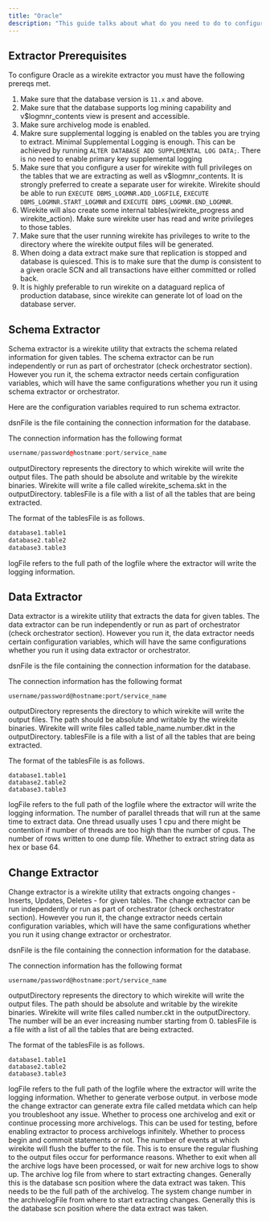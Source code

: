 ```yaml
---
title: "Oracle"
description: "This guide talks about what do you need to do to configure Oracle to use Wirekite."
---
```


## Extractor Prerequisites

To configure Oracle as a wirekite extractor you must have the following prereqs met.

1. Make sure that the database version is `11.x` and above.
2. Make sure that the database supports log mining capability and v\$logmnr_contents view is present and accessible.
3. Make sure archivelog mode is enabled.
4. Makre sure supplemental logging is enabled on the tables you are trying to extract. Minimal Supplemental Logging is enough. This can be achieved by running `ALTER DATABASE ADD SUPPLEMENTAL LOG DATA;`. There is no need to enable primary key supplemental logging
5. Make sure that you configure a user for wirekite with full privileges on the tables that we are extracting as well as v\$logmnr_contents. It is strongly preferred to create a separate user for wirekite. Wirekite should be able to run `EXECUTE DBMS_LOGMNR.ADD_LOGFILE`, `EXECUTE DBMS_LOGMNR.START_LOGMNR` and `EXECUTE DBMS_LOGMNR.END_LOGMNR`.
6. Wirekite will also create some internal tables(wirekite_progress and wirekite_action). Make sure wirekite user has read and write privileges to those tables.
7. Make sure that the user running wirekite has privileges to write to the directory where the wirekite output files will be generated.
8. When doing a data extract make sure that replication is stopped and database is quiesced. This is to make sure that the dump is consistent to a given oracle SCN and all transactions have either committed or rolled back.
9. It is highly preferable to run wirekite on a dataguard replica of production database, since wirekite can generate lot of load on the database server.

## Schema Extractor

Schema extractor is a wirekite utility that extracts the schema related information for given tables. The schema extractor can be run independently or run as part of orchestrator (check orchestrator section). However you run it, the schema extractor needs certain configuration variables, which will have the same configurations whether you run it using schema extractor or orchestrator.

Here are the configuration variables required to run schema extractor.

<ResponseField name="dsnFile" type="string" required>
  dsnFile is the file containing the connection information for the database.
</ResponseField>

The connection information has the following format

```c++
username/password@hostname:port/service_name
```

<ResponseField name="outputDirectory" type="string" required>
  outputDirectory represents the directory to which wirekite will write the output files. The path should be absolute and writable by the wirekite binaries. Wirekite will write a file called wirekite_schema.skt in the outputDirectory.
</ResponseField>

<ResponseField name="tablesFile" type="string" required>
  tablesFile is a file with a list of all the tables that are being extracted.
</ResponseField>

The format of the tablesFile is as follows.

```c++
database1.table1
database2.table2
database3.table3
```

<ResponseField name="logFile" type="string" required>
  logFile refers to the full path of the logfile where the extractor will write the logging information.
</ResponseField>

## Data Extractor

Data extractor is a wirekite utility that extracts the data for given tables. The data extractor can be run independently or run as part of orchestrator (check orchestrator section). However you run it, the data extractor needs certain configuration variables, which will have the same configurations whether you run it using data extractor or orchestrator.

<ResponseField name="dsnFile" type="string" required>
  dsnFile is the file containing the connection information for the database.
</ResponseField>

The connection information has the following format

```shellscript
username/password@hostname:port/service_name
```

<ResponseField name="outputDirectory" type="string" required>
  outputDirectory represents the directory to which wirekite will write the output files. The path should be absolute and writable by the wirekite binaries. Wirekite will write files called table_name.number.dkt in the outputDirectory.
</ResponseField>

<ResponseField name="tablesFile" type="string" required>
  tablesFile is a file with a list of all the tables that are being extracted.
</ResponseField>

The format of the tablesFile is as follows.

```shellscript
database1.table1
database2.table2
database3.table3
```

<ResponseField name="logFile" type="string" required>
  logFile refers to the full path of the logfile where the extractor will write the logging information.
</ResponseField>

<ResponseField name="maxThreads" type="number" default="5">
  The number of parallel threads that will run at the same time to extract data. One thread usually uses 1 cpu and there might be contention if number of threads are too high than the number of cpus.
</ResponseField>

<ResponseField name="maxRowsPerDump" type="number" default="200000">
  The number of rows written to one dump file.
</ResponseField>

<ResponseField name="hexEncoding" type="boolean" default="false">
  Whether to extract string data as hex or base 64.
</ResponseField>

## Change Extractor

Change extractor is a wirekite utility that extracts ongoing changes - Inserts, Updates, Deletes - for given tables. The change extractor can be run independently or run as part of orchestrator (check orchestrator section). However you run it, the change extractor needs certain configuration variables, which will have the same configurations whether you run it using change extractor or orchestrator.

<ResponseField name="dsnFile" type="string" required>
  dsnFile is the file containing the connection information for the database.
</ResponseField>

The connection information has the following format

```shellscript
username/password@hostname:port/service_name
```

<ResponseField name="outputDirectory" type="string" required>
  outputDirectory represents the directory to which wirekite will write the output files. The path should be absolute and writable by the wirekite binaries. Wirekite will write files called number.ckt in the outputDirectory. The number will be an ever increasing number starting from 0.
</ResponseField>

<ResponseField name="tablesFile" type="string" required>
  tablesFile is a file with a list of all the tables that are being extracted.
</ResponseField>

The format of the tablesFile is as follows.

```shellscript
database1.table1
database2.table2
database3.table3
```

<ResponseField name="logFile" type="string" required>
  logFile refers to the full path of the logfile where the extractor will write the logging information.
</ResponseField>

<ResponseField name="verbose" type="boolean" default="false">
  Whether to generate verbose output. in verbose mode the change extractor can generate extra file called metdata which can help you troubleshoot any issue.
</ResponseField>

<ResponseField name="processOneArchivelog" type="boolean" default="false">
  Whether to process one archivelog and exit or continue processing more archivelogs. This can be used for testing, before enabling extractor to process archivelogs infinitely.
</ResponseField>

<ResponseField name="processCommits" type="boolean" default="false">
  Whether to process begin and commoit statements or not.
</ResponseField>

<ResponseField name="eventsPerFlush" type="number" default="5000">
  The number of events at which wirekite will flush the buffer to the file. This is to ensure the regular flushing to the output files occur for performance reasons.
</ResponseField>

<ResponseField name="exitWhenIdle" type="boolean" default="false">
  Whether to exit when all the archive logs have been processed, or wait for new archive logs to show up.
</ResponseField>

<ResponseField name="archiveLogFile" type="string" required>
  The archive log file from where to start extracting changes. Generally this is the database scn position where the data extract was taken. This needs to be the full path of the archivelog.
</ResponseField>

<ResponseField name="startScn" type="number" default="0">
  The system change number in the archivelogFile from where to start extracting changes. Generally this is the database scn position where the data extract was taken.
</ResponseField>